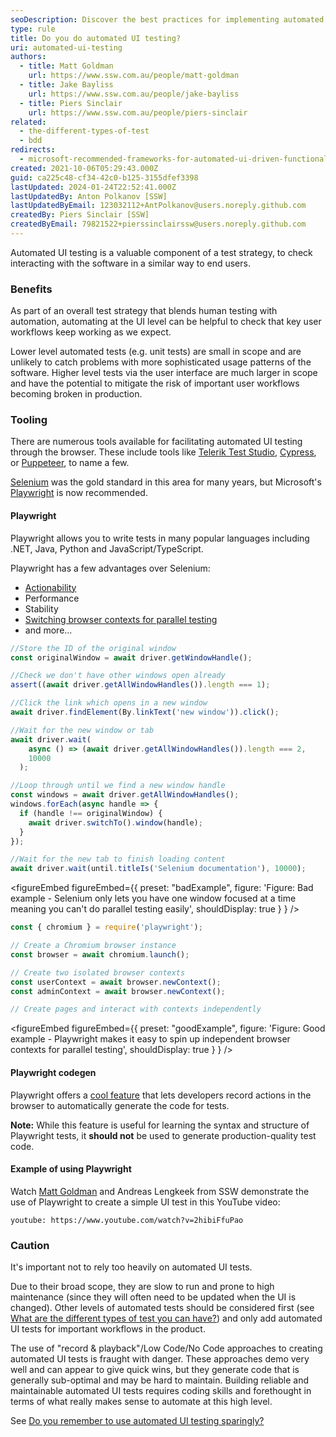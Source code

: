 ```yaml
---
seoDescription: Discover the best practices for implementing automated UI testing with tools like Playwright and learn when to use it effectively in your test strategy.
type: rule
title: Do you do automated UI testing?
uri: automated-ui-testing
authors:
  - title: Matt Goldman
    url: https://www.ssw.com.au/people/matt-goldman
  - title: Jake Bayliss
    url: https://www.ssw.com.au/people/jake-bayliss
  - title: Piers Sinclair
    url: https://www.ssw.com.au/people/piers-sinclair
related:
  - the-different-types-of-test
  - bdd
redirects:
  - microsoft-recommended-frameworks-for-automated-ui-driven-functional-testing
created: 2021-10-06T05:29:43.000Z
guid: ca225c48-cf34-42c0-b125-3155dfef3398
lastUpdated: 2024-01-24T22:52:41.000Z
lastUpdatedBy: Anton Polkanov [SSW]
lastUpdatedByEmail: 123032112+AntPolkanov@users.noreply.github.com
createdBy: Piers Sinclair [SSW]
createdByEmail: 79821522+pierssinclairssw@users.noreply.github.com
---
```

Automated UI testing is a valuable component of a test strategy, to check interacting with the software in a similar way to end users.
### Benefits

As part of an overall test strategy that blends human testing with automation, automating at the UI level can be helpful to check that key user workflows keep working as we expect.

Lower level automated tests (e.g. unit tests) are small in scope and are unlikely to catch problems with more sophisticated usage patterns of the software. Higher level tests via the user interface are much larger in scope and have the potential to mitigate the risk of important user workflows becoming broken in production.

### Tooling

There are numerous tools available for facilitating automated UI testing through the browser. These include tools like [Telerik Test Studio](https://www.telerik.com/teststudio/), [Cypress](https://www.cypress.io/), or [Puppeteer](https://pptr.dev/), to name a few.

[Selenium](https://www.selenium.dev/) was the gold standard in this area for many years, but Microsoft's [Playwright](https://playwright.dev/) is now recommended.

#### Playwright

Playwright allows you to write tests in many popular languages including .NET, Java, Python and JavaScript/TypeScript.

Playwright has a few advantages over Selenium:

* [Actionability](https://playwright.dev/docs/actionability/)
* Performance
* Stability
* [Switching browser contexts for parallel testing](https://playwright.dev/docs/browser-contexts#browser-context)
* and more...

```JavaScript
//Store the ID of the original window
const originalWindow = await driver.getWindowHandle();

//Check we don't have other windows open already
assert((await driver.getAllWindowHandles()).length === 1);

//Click the link which opens in a new window
await driver.findElement(By.linkText('new window')).click();

//Wait for the new window or tab
await driver.wait(
    async () => (await driver.getAllWindowHandles()).length === 2,
    10000
  );

//Loop through until we find a new window handle
const windows = await driver.getAllWindowHandles();
windows.forEach(async handle => {
  if (handle !== originalWindow) {
    await driver.switchTo().window(handle);
  }
});

//Wait for the new tab to finish loading content
await driver.wait(until.titleIs('Selenium documentation'), 10000);
```

<figureEmbed figureEmbed={{
  preset: "badExample",
  figure: 'Figure: Bad example - Selenium only lets you have one window focused at a time meaning you can\'t do parallel testing easily',
  shouldDisplay: true
} } />


```JavaScript
const { chromium } = require('playwright');

// Create a Chromium browser instance
const browser = await chromium.launch();

// Create two isolated browser contexts
const userContext = await browser.newContext();
const adminContext = await browser.newContext();

// Create pages and interact with contexts independently
```

<figureEmbed figureEmbed={{
  preset: "goodExample",
  figure: 'Figure: Good example - Playwright makes it easy to spin up independent browser contexts for parallel testing',
  shouldDisplay: true
} } />


#### Playwright codegen

Playwright offers a [cool feature](https://playwright.dev/docs/cli/#generate-code) that lets developers record actions in the browser to automatically generate the code for tests.

**Note:** While this feature is useful for learning the syntax and structure of Playwright tests, it **should not** be used to generate production-quality test code.

#### Example of using Playwright

Watch [Matt Goldman](https://www.ssw.com.au/people/matt-goldman) and Andreas Lengkeek from SSW demonstrate the use of Playwright to create a simple UI test in this YouTube video:

`youtube: https://www.youtube.com/watch?v=2hibiFfuPao`

### Caution

It's important not to rely too heavily on automated UI tests.

Due to their broad scope, they are slow to run and prone to high maintenance (since they will often need to be updated when the UI is changed). Other levels of automated tests should be considered first (see [What are the different types of test you can have?](/the-different-types-of-test)) and only add automated UI tests for important workflows in the product.

The use of "record & playback"/Low Code/No Code approaches to creating automated UI tests is fraught with danger. These approaches demo very well and can appear to give quick wins, but they generate code that is generally sub-optimal and may be hard to maintain. Building reliable and maintainable automated UI tests requires coding skills and forethought in terms of what really makes sense to automate at this high level.

See [Do you remember to use automated UI testing sparingly?](/automated-ui-testing-sparingly/)
